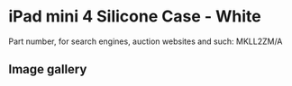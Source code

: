 
# iPad mini 4 Silicone Case - White

Part number, for search engines, auction websites and such: MKLL2ZM/A

## Image gallery

<div style={{ width: "768px" }}>
  <GalleryComponent
    images={[
      {
        original: "/everysource/MKLL2.png",
        thumbnail: "/everypreview/MKLL2.png",
      },
      {
        original: "/everysource/MKLL2_AV1_GOLD.png",
        thumbnail: "/everypreview/MKLL2_AV1_GOLD.png",
      },
      {
        original: "/everysource/MKLL2_AV1_SILVER.png",
        thumbnail: "/everypreview/MKLL2_AV1_SILVER.png",
      },
      {
        original: "/everysource/MKLL2_AV1_SPACE_GRAY.png",
        thumbnail: "/everypreview/MKLL2_AV1_SPACE_GRAY.png",
      },
      {
        original: "/everysource/MKLL2_AV2.png",
        thumbnail: "/everypreview/MKLL2_AV2.png",
      },
      {
        original: "/everysource/MKLL2_AV3.png",
        thumbnail: "/everypreview/MKLL2_AV3.png",
      },
      {
        original: "/everysource/MKLL2_AV4.png",
        thumbnail: "/everypreview/MKLL2_AV4.png",
      }
    ]}
  />
</div>